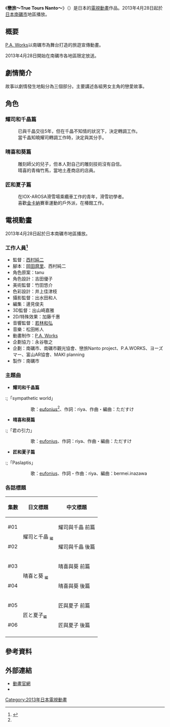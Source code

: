 {{Infobox animanga/Headerofja
|標題= 戀旅 True Tours Nanto
|圖像= 
|尺寸= 
|說明=
|日文名稱= 恋旅 True Tours Nanto
|英文名稱= 
|假名=
|羅馬字=
|類型= 
}}
{{Infobox animanga/TVAnime
|標題=
|原作= 
|導演= [[西村純二|西村純二]]
|人物原案= tanu
|腳本= [[岡田麿里|岡田麿里]]、西村純二
|人物設定= 吉田優子
|音樂= [[松田彬人|松田彬人]]
|音樂製作= 齋藤滋
|動畫製作= [[P.A._Works|P.A. Works]]
|製作= [[南礪市|南礪市]]
|代理發行= 
|播放電視台= 參照[[#播放電視台|播放電視台]]
|其他電視台= 
|播放開始= 2013年4月28日<br>日本南礪市地區限定
|播放結束= 
|網路=
|話數= 6集<ref name=ep>{{Cite web|title=作品について|url=http://www.koitabi-nanto.jp/works|accessdate=2013-03-23|archive-date=2021-01-23|archive-url=https://web.archive.org/web/20210123022907/http://www.koitabi-nanto.jp/works/|dead-url=yes}}</ref>
|其他= 
|版權= 
}}
{{Infobox animanga/Footerofja}}

《'''戀旅～True Tours Nanto～'''》（{{lang-ja|恋旅～True Tours Nanto～}}）是日本的[[電視動畫|電視動畫]]作品。2013年4月28日起於[[日本|日本]][[南礪市|南礪市]]地區播放。

== 概要 ==
[[P.A._Works|P.A. Works]]以南礪市為舞台打造的旅遊宣傳動畫。

2013年4月28日開始在南礪市各地區限定放送。

== 劇情簡介 ==
故事以劇情發生地點分為三個部分。主要講述各組男女主角的戀愛故事。

== 角色 ==
=== 耀司和千晶篇 ===
; {{nihongo|須川耀司|須川 耀司||聲：[[增田裕生|增田裕生]]<ref name=cast>{{cite web| title=キャラクター| language=ja| url=http://www.koitabi-nanto.jp/character| accessdate=2013-03-23| deadurl=yes| archiveurl=https://web.archive.org/web/20130322074015/http://www.koitabi-nanto.jp/character| archivedate=2013-03-22}}</ref>}}
:已與千晶交往5年，但在千晶不知情的狀況下，決定轉調工作。
; {{nihongo|逢澤千晶|逢沢 千晶||聲：[[名塚佳織|名塚佳織]]<ref name=cast/>}}
:當千晶知曉耀司轉調工作時，決定與其分手。
=== 晴喜和葵篇 ===
; {{nihongo|橫川晴喜|横川 晴喜||聲：[[吉野裕行|吉野裕行]]<ref name=cast/>}}
:雕刻師父的兒子，但本人對自己的雕刻技術沒有自信。
; {{nihongo|新藤葵|新藤 葵||聲：[[高垣彩陽|高垣彩陽]]<ref name=cast/>}}
:晴喜的青梅竹馬，當地土產商店的店員。
=== 匠和夏子篇 ===
; {{nihongo|西匠|西 匠||聲：[[石井真|石井真]]<ref name=cast/>}}
:在IOX-AROSA滑雪場乘纜車工作的青年，滑雪初學者。
; {{nihongo|石倉夏子|石倉 夏子||聲：[[井口裕香|井口裕香]]<ref name=cast/>}}
:喜歡[[金卡納|金卡納]]賽車運動的戶外派，在椿館工作。

== 電視動畫 ==
2013年4月28日起於日本南礪市地區播放。
=== 工作人員<ref name=staff>{{Cite web|url=http://www.koitabi-nanto.jp/staff|accessdate=2013-03-23|title=スタッフ・キャスト|deadurl=yes|archiveurl=https://web.archive.org/web/20130323045523/http://www.koitabi-nanto.jp/staff|archivedate=2013-03-23}}</ref> ===
* 監督：[[西村純二|西村純二]]
* 腳本：[[岡田麿里|岡田麿里]]、西村純二
* 角色原案：tanu
* 角色設計：吉田優子
* 美術監督：竹田悠介
* 色彩設計：井上佳津枝
* 攝影監督：出水田和人
* 編集：邊見俊夫
* 3D監督：出山崎嘉雅
* 2D/特殊效果：加藤千惠
* 音響監督：[[若林和弘|若林和弘]]
* 音樂：松田彬人
* 動畫制作：[[P.A._Works|P.A. Works]]
* 企劃協力：永谷敬之
* 企劃：南礪市、南礪市觀光協會、戀旅Nanto project、P.A.WORKS、ヨーズマー、富山AR協會、MAKI planning
* 製作：南礪市

=== 主題曲===
*'''耀司和千晶篇'''
:;「sympathetic world」
:: 歌：[[eufonius|eufonius]]<ref name=staff/>、作詞：riya、作曲・編曲：ただすけ

*'''晴喜和葵篇'''
:;「君の引力」
:: 歌：[[eufonius|eufonius]]、作詞：riya、作曲・編曲：ただすけ

*'''匠和夏子篇'''
:;「Paslaptis」
:: 歌：[[eufonius|eufonius]]、作詞・作曲：riya、編曲：bermei.inazawa

=== 各話標題 ===
{| class="wikitable"
|-
! 集數 !! 日文標題 !! 中文標題
|-
| #01 ||rowspan="2"|耀司と千晶 <small><sub>編</sub></small>|| 耀司與千晶 前篇
|-
| #02 || 耀司與千晶 後篇
|-
| #03 ||rowspan="2"|晴喜と葵 <small><sub>編</sub></small>|| 晴喜與葵 前篇   
|-
| #04 || 晴喜與葵 後篇   
|-
| #05 ||rowspan="2"|匠と夏子<small><sub>編</sub></small>|| 匠與夏子 前篇
|-
| #06 || 匠與夏子 後篇
|-
|}

== 參考資料 ==
{{Reflist}}

== 外部連結 ==
* [http://www.koitabi-nanto.jp/ 動畫官網] {{Wayback|url=http://www.koitabi-nanto.jp/ |date=20210125020639 }}
* {{Twitter|koitabi_nanto|恋旅@南砺市}}

{{P.A. Works}}
{{DEFAULTSORT:Koitabi}}
[[Category:2013年日本電視動畫|Category:2013年日本電視動畫]]